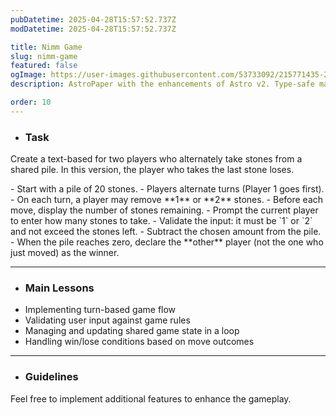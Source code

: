 ```yaml
---
pubDatetime: 2025-04-28T15:57:52.737Z
modDatetime: 2025-04-28T15:57:52.737Z

title: Nimm Game
slug: nimm-game
featured: false
ogImage: https://user-images.githubusercontent.com/53733092/215771435-25408246-2309-4f8b-a781-1f3d93bdf0ec.png
description: AstroPaper with the enhancements of Astro v2. Type-safe markdown contents, bug fixes and better dev experience etc.

order: 10
---
```



- ### Task

Create a text-based <LinkMd href="https://en.wikipedia.org/wiki/Nim" title="Nimm Game" /> for two players who alternately take stones from a shared pile. 
In this version, the player who takes the last stone loses.

<CollapsibleSection title="Instructions">
- Start with a pile of 20 stones.
- Players alternate turns (Player 1 goes first). 
- On each turn, a player may remove **1** or **2** stones.
- Before each move, display the number of stones remaining.
- Prompt the current player to enter how many stones to take.
- Validate the input: it must be `1` or `2` and not exceed the stones left.
- Subtract the chosen amount from the pile.
- When the pile reaches zero, declare the **other** player (not the one who just moved) as the winner.
</CollapsibleSection>

---

- ### Main Lessons

<ul class="list-[circle]">
    <li>Implementing turn-based game flow</li>
    <li>Validating user input against game rules</li>
    <li>Managing and updating shared game state in a loop</li>
    <li>Handling win/lose conditions based on move outcomes</li>
</ul>

---

- ### Guidelines

Feel free to implement additional features to enhance the gameplay.
